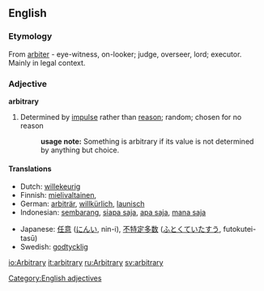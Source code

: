 ==English==
===Etymology===
From {{L.}} [[arbiter]] - eye-witness, on-looker; judge, overseer, lord; executor. Mainly in legal context.

===Adjective===
[[Category:English adjectives]]
'''arbitrary'''
# Determined by [[impulse]] rather than [[reason]]; random; chosen for no reason
#:'''usage note:''' Something is arbitrary if its value is not determined by anything but choice.  

====Translations====
{{top}}
<!--languages from A to I go here-->
*Dutch: [[willekeurig]]
*Finnish: [[mielivaltainen]], 
*German: [[arbiträr]], [[willkürlich]], [[launisch]]
*Indonesian: [[sembarang]], [[siapa saja]], [[apa saja]], [[mana saja]]
{{mid}}
<!--languages from J to Z go here-->
*Japanese: [[任意]] ([[にんい]], nin-i), [[不特定多数]] ([[ふとくていたすう]], futokutei-tasū)
*Swedish: [[godtycklig]]
{{bottom}}

[[io:Arbitrary]]
[[it:arbitrary]]
[[ru:Arbitrary]]
[[sv:arbitrary]]